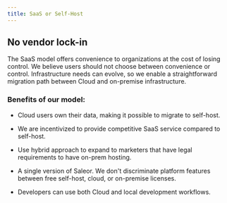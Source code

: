 ```yaml
---
title: SaaS or Self-Host
---
```


## No vendor lock-in

The SaaS model offers convenience to organizations at the cost of losing control.
We believe users should not choose between convenience or control. Infrastructure needs can evolve,
so we enable a straightforward migration path between Cloud and on-premise infrastructure.

### Benefits of our model:

- Cloud users own their data, making it possible to migrate to self-host.

- We are incentivized to provide competitive SaaS service compared to self-host.

- Use hybrid approach to expand to marketers that have legal requirements to have on-prem hosting.

- A single version of Saleor. We don't discriminate platform features between free self-host, cloud, or on-premise licenses.

- Developers can use both Cloud and local development workflows.
